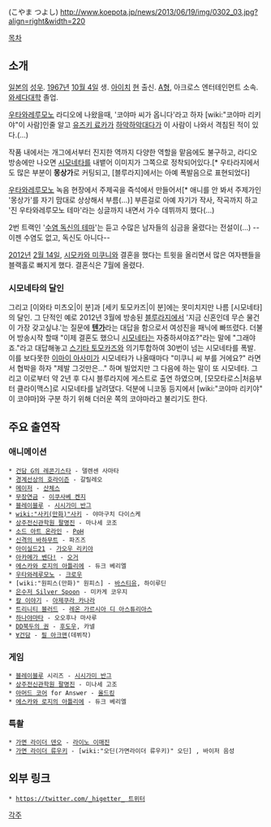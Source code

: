 {{{+1 小山剛志 }}} (こやま つよし) http://www.koepota.jp/news/2013/06/19/img/0302_03.jpg?align=right&width=220

[[목차]]

== 소개 ==
[[일본]]의 [[성우]]. [[1967년]] [[10월 4일]] 생. [[아이치]] [[현]] 출신. [[A형]], 아크로스 엔터테인먼트 소속. [[와세다대학]] 졸업.

[[우타와레루모노]] 라디오에 나왔을때, '코야마 씨가 옵니다'라고 하자 [wiki:"코야마 리키야"이 사람]인줄 알고 [[유즈키 료카]]가 [[하악하악]]대다가 이 사람이 나와서 격침된 적이 있다.(...)

작품 내에서는 개그에서부터 진지한 역까지 다양한 역할을 맡음에도 불구하고, 라디오 방송에만 나오면 [[시모네타]]를 내뱉어 이미지가 그쪽으로 정착되어있다.[* 우타라지에서도 많은 부분이 '''몽상가'''로 커팅되고, [블루라지]에서는 아예 폭발음으로 표현되었다]

[[우타와레루모노]] 녹음 현장에서 주제곡을 즉석에서 만들어서[* 애니를 안 봐서 주제가인 '몽상가'를 자기 맘대로 상상해서 부름(...)] 부른걸로 아예 자기가 작사, 작곡까지 하고 '진 우타와레루모노 테마'라는 싱글까지 내면서 가수 데뷔까지 했다(...)

2번 트랙인 '[http://emiliio.egloos.com/229871 수염 독신의 테마]'는 듣고 수많은 남자들의 심금을 울렸다는 전설이(...) --이젠 수염도 없고, 독신도 아니다--

{{{#!html
<blockquote class="twitter-tweet" lang="ko"><p>実は本日、結婚式、披露宴、結婚パーティーを執り行いました。本当に沢山の方にお祝いして頂きました。皆様に感謝！！ <a href="http://t.co/fXSR8j7b" title="http://twitpic.com/a5e9rs">twitpic.com/a5e9rs</a></p>&mdash; 小山剛志 (@_higetter_) <a href="https://twitter.com/_higetter_/status/221981276352151552">2012년 7월 8일</a></blockquote>
<script async src="//platform.twitter.com/widgets.js" charset="utf-8"></script>
}}}

[[2012년]] [[2월 14일]], [[시모카와 미쿠니]]와 결혼을 했다는 트윗을 올리면서 많은 여자팬들을 블랙홀로 빠지게 했다. 결혼식은 7월에 올렸다.

=== 시모네타의 달인 ===
그리고 [이와타 미츠오|이 분]과 [세키 토모카즈|이 분]에는 못미치지만 나름 [시모네타]의 달인. 그 단적인 예로 2012년 3월에 방송된 [[블루라지]]에서 '지금 신혼인데 무슨 물건이 가장 갖고싶냐.'는 질문에 '''[[텐가]]'''라는 대답을 함으로서 여성진을 패닉에 빠뜨렸다. 더불어 방송시작 할때 "이제 결혼도 했으니 [[시모네타]]는 자중하셔야죠?"라는 말에 "그래야죠."라고 대답해놓고 [[스기타 토모카즈]]와 의기투합하여 30번이 넘는 시모네타를 폭발. 이를 보다못한 [[이마이 아사미]]가 시모네타가 나올때마다 "미쿠니 씨 부를 거에요?" 라면서 협박을 하자 "제발 그것만은..." 하며 빌었지만 그 다음에 하는 말이 또 시모네타. 그리고 이로부터 약 2년 후 다시 블루라지에 게스트로 출연 하였으며, [모모타로스|처음부터 클라이맥스]로 시모네타를 날려댔다. 덕분에 니코동 등지에서 [wiki:"코야마 리키야" 이 코야마]와 구분 하기 위해 더러운 쪽의 코야마라고 불리기도 한다.

== 주요 출연작 ==
=== 애니메이션 ===
 * [[건담 G의 레콘기스타]] - 델렌센 사마타
 * [[경계선상의 호라이즌]] - 갈릴레오
 * [[메이저]] - [[산체스]]
 * [[무장연금]] - [[이쿠사베 켄지]]
 * [[블레이블루]] - [[시시가미 반그]]
 * [[wiki:"사키(만화)"사키]] - 야마구치 다이스케
 * [[상주전신관학원 팔명진]] - 마나세 코조
 * [[소드 아트 온라인]] - [[PoH]]
 * [[신격의 바하무트]] - 파즈즈
 * [[아이실드21]] - [[가오우 리키야]]
 * [[아카메가 벤다!]] - [[오거]]
 * [[에스카와 로지의 아틀리에]] - 듀크 베리엘
 * [[우타와레루모노]] - [[크로우]]
 * [wiki:"원피스(만화)" 원피스] - [[바스티유]], 하이루딘
 * [[은수저 Silver Spoon]] - 미카게 코우지
 * [[칼 이야기]] - [[아제쿠라 카나라]]
 * [[트리니티 블러드]] - [[레온 가르시아 디 아스튜리아스]]
 * [[하나야마타]] - 오오후나 마사루
 * [[DD북두의 권]] - [[후도우]], 카넬
 * [[∀건담]] - [[필 아크맨]](데뷔작)

=== 게임 ===
 * [[블레이블루]] 시리즈 - [[시시가미 반그]]
 * [[상주전신관학원 팔명진]] - 미나세 고조
 * [[아머드 코어]] for Answer - [[올드킹]]
 * [[에스카와 로지의 아틀리에]] - 듀크 베리엘

=== 특촬 ===
 * [[가면 라이더 덴오]] - [[라이노 이매진]]
 * [[가면 라이더 류우키]] - [wiki:"오딘(가면라이더 류우키)" 오딘] , 바이저 음성

== 외부 링크 ==
 * [[https://twitter.com/_higetter_ 트위터]]

[[각주]]
